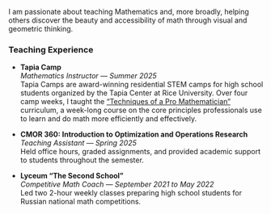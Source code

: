 I am passionate about teaching Mathematics and, more broadly, helping others discover the beauty and accessibility of math through visual and geometric thinking.  

<!-- ## Teaching Experience 

- **Tapia Camp**, Mathematics Instructor, Summer 2025

    Tapia Camp is a summer program for high school students interested in STEM fields.

- **Introduction to Optimization and Operations Research (CMOR 360)**, Teaching Assistant, Spring 2025

    During the semester, I held office hours, graded assignments, and helped students with the course material.

- **Lyceum "The Second School"**, Competitive Math Coach, September 2021 -- May 2022

    Taught two 2-hour classes per week to high school students to prepare them for Russian national competitions in Mathematics. -->

### Teaching Experience


- **Tapia Camp**  
*Mathematics Instructor — Summer 2025*<br>
Tapia Camps are award-winning residential STEM camps for high school students organized by the Tapia Center at Rice University.
Over four camp weeks, I taught the ["Techniques of a Pro Mathematician"](https://tapiacenter.rice.edu/techniques-pro-mathematician) curriculum, a week-long course on the core principles professionals use to learn and do math more efficiently and effectively.

- **CMOR 360: Introduction to Optimization and Operations Research**  
*Teaching Assistant — Spring 2025*<br>
Held office hours, graded assignments, and provided academic support to students throughout the semester.

- **Lyceum “The Second School”**  
*Competitive Math Coach — September 2021 to May 2022*<br>
Led two 2-hour weekly classes preparing high school students for Russian national math competitions.

